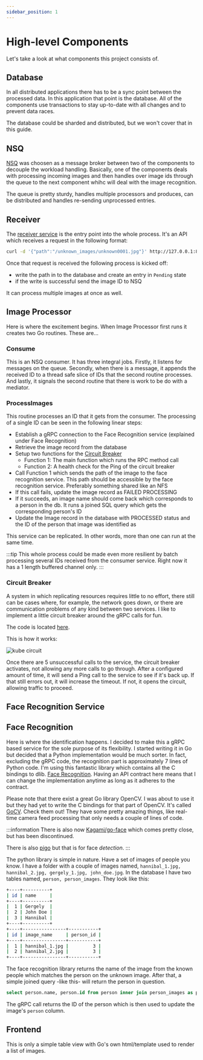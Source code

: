 ```yaml
---
sidebar_position: 1
---
```


# High-level Components

Let's take a look at what components this project consists of.

## Database

In all distributed applications there has to be a sync point between the processed data. In this application that point
is the database. All of the components use transactions to stay up-to-date with all changes and to prevent data races.

The database could be sharded and distributed, but we won't cover that in this guide.

## NSQ

[NSQ](https://github.com/nsqio/go-nsq) was choosen as a message broker between two of the components to decouple the
workload handling. Basically, one of the components deals with processing incoming images and then handles over image
ids through the queue to the next component whihc will deal with the image recognition.

The queue is pretty sturdy, handles multiple processors and produces, can be distributed and handles re-sending unprocessed
entries.

## Receiver

The [receiver service](https://github.com/kube-project/receiver-service) is the entry point into the whole process. It's an API which receives a request in the following format:

~~~bash
curl -d '{"path":"/unknown_images/unknown0001.jpg"}' http://127.0.0.1:8000/image/post
~~~

Once that request is received the following process is kicked off:

- write the path in to the database and create an entry in `Pending` state
- if the write is successful send the image ID to NSQ

It can process multiple images at once as well.

## Image Processor

Here is where the excitement begins. When Image Processor first runs it creates two Go routines. These are...

### Consume

This is an NSQ consumer. It has three integral jobs. Firstly, it listens for messages on the queue. Secondly, when there
is a message, it appends the received ID to a thread safe slice of IDs that the second routine processes. And lastly,
it signals the second routine that there is work to be do with a mediator.

### ProcessImages

This routine processes an ID that it gets from the consumer. The processing of a single ID can be seen in the following
linear steps:

* Establish a gRPC connection to the Face Recognition service (explained under Face Recognition)
* Retrieve the image record from the database
* Setup two functions for the [Circuit Breaker](#circuit-breaker)
  * Function 1: The main function which runs  the RPC method call
  * Function 2: A health check for the Ping of the circuit breaker
* Call Function 1 which sends the path of the image to the face recognition service. This path should be accessible by
the face recognition service. Preferably something shared like an NFS
* If this call fails, update the image record as FAILED PROCESSING
* If it succeeds, an image name should come back which corresponds to a person in the db. It runs a joined SQL query
which gets the corresponding person's ID
* Update the Image record in the database with PROCESSED status and the ID of the person that image was identified as

This service can be replicated. In other words, more than one can run at the same time.

:::tip
This whole process could be made even more resilient by batch processing several IDs received from the consumer service.
Right now it has a 1 length buffered channel only.
:::

### Circuit Breaker

A system in which replicating resources requires little to no effort, there still can be cases where, for example, the
network goes down, or there are communication problems of any kind between two services. I like to implement a little
circuit breaker around the gRPC calls for fun.

The code is located [here](https://github.com/kube-project/image-processor-service/blob/c23655eaec2efce139be7f29603c8a767999a29f/pkg/providers/circuitbreaker/circuitbreaker.go).

This is how it works:

![kube circuit](/img/kube_circuit1.png)

Once there are 5 unsuccessful calls to the service, the circuit breaker activates, not allowing any more calls to go
through. After a configured amount of time, it will send a Ping call to the service to see if it's back up. If that
still errors out, it will increase the timeout. If not, it opens the circuit, allowing traffic to proceed.

## Face Recognition Service

## Face Recognition

Here is where the identification happens. I decided to make this a gRPC based service for the  sole purpose of its
flexibility. I started writing it in Go but decided that a Python implementation would be much sorter. In fact,
excluding the gRPC code, the recognition part is approximately 7 lines of Python code. I'm using this fantastic library
which contains all the C bindings to dlib. [Face Recognition](https://github.com/ageitgey/face_recognition). Having an
API contract here means that I can change the implementation anytime as long as it adheres to the contract.

Please note that there exist a great Go library OpenCV. I was about to use it but they had yet to write the C bindings
for that part of OpenCV. It's called [GoCV](https://gocv.io/). Check them out! They have some pretty amazing things,
like real-time camera feed processing that only needs a couple of lines of code.

:::information
There is also now [Kagami/go-face](https://github.com/Kagami/go-face) which comes pretty close, but has been discontinued.

There is also [pigo](https://github.com/esimov/pigo) but that is for face _detection_.
:::

The python library is simple in nature. Have a set of images of people you know. I have a folder with a couple of images
named, `hannibal_1.jpg, hannibal_2.jpg, gergely_1.jpg, john_doe.jpg`. In the database I have two tables named,
`person, person_images`. They look like this:

~~~bash
+----+----------+
| id | name     |
+----+----------+
|  1 | Gergely  |
|  2 | John Doe |
|  3 | Hannibal |
+----+----------+
+----+----------------+-----------+
| id | image_name     | person_id |
+----+----------------+-----------+
|  1 | hannibal_1.jpg |         3 |
|  2 | hannibal_2.jpg |         3 |
+----+----------------+-----------+
~~~

The face recognition library returns the name of the image from the known people which matches the person on the
unknown image. After that, a simple joined query -like this- will return the person in question.

~~~sql
select person.name, person.id from person inner join person_images as pi on person.id = pi.person_id where image_name = 'hannibal_2.jpg';
~~~

The gRPC call returns the ID of the person which is then used to update the image's `person` column.

## Frontend

This is only a simple table view with Go's own html/template used to render a list of images.